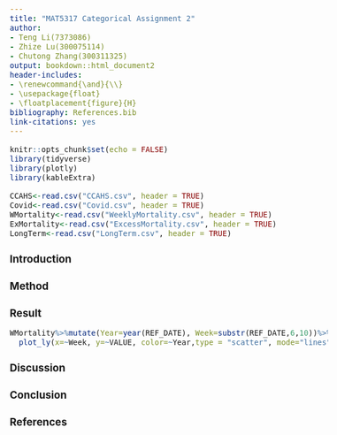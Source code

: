 ```yaml
---
title: "MAT5317 Categorical Assignment 2"
author:
- Teng Li(7373086)
- Zhize Lu(300075114)
- Chutong Zhang(300311325)
output: bookdown::html_document2
header-includes:
- \renewcommand{\and}{\\}
- \usepackage{float}
- \floatplacement{figure}{H}
bibliography: References.bib
link-citations: yes
---
```


<style type="text/css">
.title, .author{text-align: center;}
body{font-size: 12pt;}
table{font-size: 12pt;}
h1{font-size: 14pt;}
h2{font-size: 12pt;}
</style>

```r
knitr::opts_chunk$set(echo = FALSE)
library(tidyverse)
library(plotly)
library(kableExtra)
```

```r
CCAHS<-read.csv("CCAHS.csv", header = TRUE)
Covid<-read.csv("Covid.csv", header = TRUE)
WMortality<-read.csv("WeeklyMortality.csv", header = TRUE)
ExMortality<-read.csv("ExcessMortality.csv", header = TRUE)
LongTerm<-read.csv("LongTerm.csv", header = TRUE)
```

# Introduction

# Method

# Result
```r
WMortality%>%mutate(Year=year(REF_DATE), Week=substr(REF_DATE,6,10))%>%mutate(Year=factor(Year))%>%filter(Age.at.time.of.death=="Age at time of death, all ages" & Sex=="Both sexes" & GEO=="Canada, place of occurrence")%>%
  plot_ly(x=~Week, y=~VALUE, color=~Year,type = "scatter", mode="lines")
```

# Discussion

# Conclusion

# References
